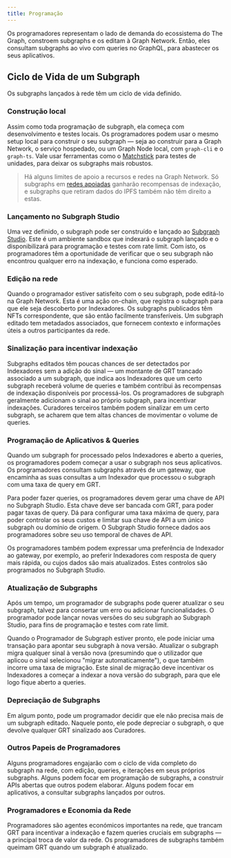 ```yaml
---
title: Programação
---
```


Os programadores representam o lado de demanda do ecossistema do The Graph, constroem subgraphs e os editam à Graph Network. Então, eles consultam subgraphs ao vivo com queries no GraphQL, para abastecer os seus aplicativos.

## Ciclo de Vida de um Subgraph

Os subgraphs lançados à rede têm um ciclo de vida definido.

### Construção local

Assim como toda programação de subgraph, ela começa com desenvolvimento e testes locais. Os programadores podem usar o mesmo setup local para construir o seu subgraph — seja ao construir para a Graph Network, o serviço hospedado, ou um Graph Node local, com `graph-cli` e o `graph-ts`. Vale usar ferramentas como o [Matchstick](https://github.com/LimeChain/matchstick) para testes de unidades, para deixar os subgraphs mais robustos.

> Há alguns limites de apoio a recursos e redes na Graph Network. Só subgraphs em [redes apoiadas](/developing/supported-networks) ganharão recompensas de indexação, e subgraphs que retiram dados do IPFS também não têm direito a estas.

### Lançamento no Subgraph Studio

Uma vez definido, o subgraph pode ser construído e lançado ao [Subgraph Studio](https://thegraph.com/docs/en/deploying/subgraph-studio-faqs/). Este é um ambiente sandbox que indexará o subgraph lançado e o disponibilizará para programação e testes com rate limit. Com isto, os programadores têm a oportunidade de verificar que o seu subgraph não encontrou qualquer erro na indexação, e funciona como esperado.

### Edição na rede

Quando o programador estiver satisfeito com o seu subgraph, pode editá-lo na Graph Network. Esta é uma ação on-chain, que registra o subgraph para que ele seja descoberto por Indexadores. Os subgraphs publicados têm NFTs correspondente, que são então facilmente transferíveis. Um subgraph editado tem metadados associados, que fornecem contexto e informações úteis a outros participantes da rede.

### Sinalização para incentivar indexação

Subgraphs editados têm poucas chances de ser detectados por Indexadores sem a adição do sinal — um montante de GRT trancado associado a um subgraph, que indica aos Indexadores que um certo subgraph receberá volume de queries e também contribui às recompensas de indexação disponíveis por processá-los. Os programadores de subgraph geralmente adicionam o sinal ao próprio subgraph, para incentivar indexações. Curadores terceiros também podem sinalizar em um certo subgraph, se acharem que tem altas chances de movimentar o volume de queries.

### Programação de Aplicativos & Queries

Quando um subgraph for processado pelos Indexadores e aberto a queries, os programadores podem começar a usar o subgraph nos seus aplicativos. Os programadores consultam subgraphs através de um gateway, que encaminha as suas consultas a um Indexador que processou o subgraph com uma taxa de query em GRT.

Para poder fazer queries, os programadores devem gerar uma chave de API no Subgraph Studio. Esta chave deve ser bancada com GRT, para poder pagar taxas de query. Dá para configurar uma taxa máxima de query, para poder controlar os seus custos e limitar sua chave de API a um único subgraph ou domínio de origem. O Subgraph Studio fornece dados aos programadores sobre seu uso temporal de chaves de API.

Os programadores também podem expressar uma preferência de Indexador ao gateway, por exemplo, ao preferir Indexadores com resposta de query mais rápida, ou cujos dados são mais atualizados. Estes controlos são programados no Subgraph Studio.

### Atualização de Subgraphs

Após um tempo, um programador de subgraphs pode querer atualizar o seu subgraph, talvez para consertar um erro ou adicionar funcionalidades. O programador pode lançar novas versões do seu subgraph ao Subgraph Studio, para fins de programação e testes com rate limit.

Quando o Programador de Subgraph estiver pronto, ele pode iniciar uma transação para apontar seu subgraph à nova versão. Atualizar o subgraph migra qualquer sinal à versão nova (presumindo que o utilizador que aplicou o sinal selecionou "migrar automaticamente"), o que também incorre uma taxa de migração. Este sinal de migração deve incentivar os Indexadores a começar a indexar a nova versão do subgraph, para que ele logo fique aberto a queries.

### Depreciação de Subgraphs

Em algum ponto, pode um programador decidir que ele não precisa mais de um subgraph editado. Naquele ponto, ele pode depreciar o subgraph, o que devolve qualquer GRT sinalizado aos Curadores.

### Outros Papeis de Programadores

Alguns programadores engajarão com o ciclo de vida completo do subgraph na rede, com edição, queries, e iterações em seus próprios subgraphs. Alguns podem focar em programação de subgraphs, a construir APIs abertas que outros podem elaborar. Alguns podem focar em aplicativos, a consultar subgraphs lançados por outros.

### Programadores e Economia da Rede

Programadores são agentes económicos importantes na rede, que trancam GRT para incentivar a indexação e fazem queries cruciais em subgraphs — a principal troca de valor da rede. Os programadores de subgraphs também queimam GRT quando um subgraph é atualizado.
